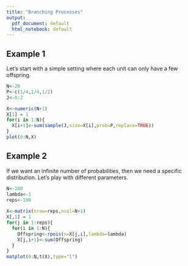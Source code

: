 ```yaml
---
title: "Branching Processes"
output:
  pdf_document: default
  html_notebook: default
---
```


## Example 1
Let's start with a simple setting where each unit can only have a few offspring.
```r
N<-20
P<-c(1/4,1/4,1/2)
J<-0:2

X<-numeric(N+1)
X[1] = 1
for(i in 1:N){
  X[i+1]<-sum(sample(J,size=X[i],prob=P,replace=TRUE))
}
plot(0:N,X)
```

## Example 2
If we want an infinite number of probabilities, then we need a specific distribution.  Let's play with different parameters.
```r
N<-100
lambda<-1
reps<-100
  
X<-matrix(nrow=reps,ncol=N+1)
X[,1] = 1
for(j in 1:reps){
  for(i in 1:N){
    Offspring<-rpois(n=X[j,i],lambda=lambda)
    X[j,i+1]<-sum(Offspring)
  }
}
matplot(0:N,t(X),type="l")
```

